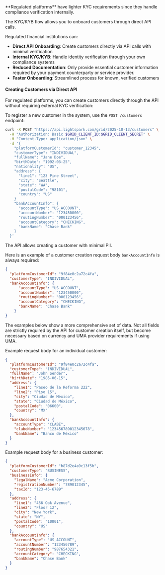 <Check>
**Regulated platforms** have lighter KYC requirements since they handle compliance verification internally.
</Check>

The KYC/KYB flow allows you to onboard customers through direct API calls.

Regulated financial institutions can:

- **Direct API Onboarding**: Create customers directly via API calls with minimal verification
- **Internal KYC/KYB**: Handle identity verification through your own compliance systems
- **Reduced Documentation**: Only provide essential customer information required by your payment counterparty or service provider.
- **Faster Onboarding**: Streamlined process for known, verified customers

#### Creating Customers via Direct API

For regulated platforms, you can create customers directly through the API without requiring external KYC verification:

To register a new customer in the system, use the `POST /customers` endpoint:

```bash
curl -X POST "https://api.lightspark.com/grid/2025-10-13/customers" \
  -H "Authorization: Basic $GRID_CLIENT_ID:$GRID_CLIENT_SECRET" \
  -H "Content-Type: application/json" \
  -d '{
    "platformCustomerId": "customer_12345",
    "customerType": "INDIVIDUAL",
    "fullName": "Jane Doe",
    "birthDate": "1992-03-25",
    "nationality": "US",
    "address": {
      "line1": "123 Pine Street",
      "city": "Seattle",
      "state": "WA",
      "postalCode": "98101",
      "country": "US"
    }
    "bankAccountInfo": {
      "accountType": "US_ACCOUNT",
      "accountNumber": "123450000",
      "routingNumber": "000123456",
      "accountCategory": "CHECKING",
      "bankName": "Chase Bank"
    }
  }'
```

The API allows creating a customer with minimal PII.

Here is an example of a customer creation request body `bankAccountInfo` is always required:

```json
{
  "platformCustomerId": "9f84e0c2a72c4fa",
  "customerType": "INDIVIDUAL",
  "bankAccountInfo": {
      "accountType": "US_ACCOUNT",
      "accountNumber": "123450000",
      "routingNumber": "000123456",
      "accountCategory": "CHECKING",
      "bankName": "Chase Bank"
    }
}
```

The examples below show a more comprehensive set of data. Not all fields are strictly required by the API for customer creation itself, but become necessary based on currency and UMA provider requirements if using UMA.

Example request body for an individual customer:

```json
{
  "platformCustomerId": "9f84e0c2a72c4fa",
  "customerType": "INDIVIDUAL",
  "fullName": "John Sender",
  "birthDate": "1985-06-15",
  "address": {
    "line1": "Paseo de la Reforma 222",
    "line2": "Piso 15",
    "city": "Ciudad de México",
    "state": "Ciudad de México",
    "postalCode": "06600",
    "country": "MX"
  },
  "bankAccountInfo": {
    "accountType": "CLABE",
    "clabeNumber": "123456789012345678",
    "bankName": "Banco de México"
  }
}
```

Example request body for a business customer:

```json
{
  "platformCustomerId": "b87d2e4a9c13f5b",
  "customerType": "BUSINESS",
  "businessInfo": {
    "legalName": "Acme Corporation",
    "registrationNumber": "789012345",
    "taxId": "123-45-6789"
  },
  "address": {
    "line1": "456 Oak Avenue",
    "line2": "Floor 12",
    "city": "New York",
    "state": "NY",
    "postalCode": "10001",
    "country": "US"
  },
  "bankAccountInfo": {
    "accountType": "US_ACCOUNT",
    "accountNumber": "123456789",
    "routingNumber": "987654321",
    "accountCategory": "CHECKING",
    "bankName": "Chase Bank"
  }
}
```
